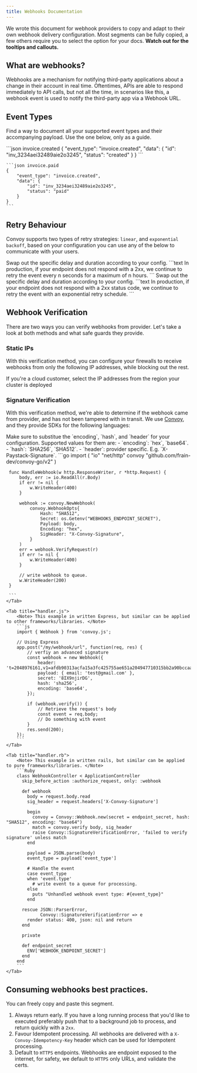 ```yaml
---
title: Webhooks Documentation
---
```



We wrote this document for webhook providers to copy and adapt to their own webhook 
delivery configuration. Most segments can be fully copied, a few others require you to
select the option for your docs. **Watch out for the tooltips and callouts.**


## What are webhooks?
Webhooks are a mechanism for notifying third-party applications about a change in their
account in real time. Oftentimes, APIs are able to respond immediately to API calls, but
not all the time, in scenarios like this, a webhook event is used to notify the third-party 
app via a Webhook URL. 


## Event Types
<Note> Find a way to document all your supported event types and their accompanying payload. 
Use the one below, only as a guide. </Note>

<CodeGroup>
    ```json invoice.created
    {
        "event_type": "invoice.created",
        "data": {
            "id": "inv_3234aei32489aie2o3245",
            "status": "created"
        }
    }
    ```

    ```json invoice.paid
    {
        "event_type": "invoice.created",
        "data": {
            "id": "inv_3234aei32489aie2o3245",
            "status": "paid"
        }
    }
    ```

</CodeGroup>

## Retry Behaviour
Convoy supports two types of retry strategies: `linear`, and `exponential backoff`, based on your configuration you 
can use any of the below to communicate with your users.

<Tabs>
  <Tab title="Linear Retry Strategy">
    <Note> Swap out the specific delay and duration according to your config. </Note>
    ```text
    In production, if your endpoint does not respond with a 2xx, 
    we continue to retry the event every n seconds for a 
    maximum of n hours.
    ```
  </Tab>
  <Tab title="Exponential Backoff Strategy">
    <Note> Swap out the specific delay and duration according to your config. </Note>
    ```text
    In production, if your endpoint does not respond with a 2xx 
    status code, we continue to retry the event with an exponential 
    retry schedule.
    ```
  </Tab>
</Tabs>


## Webhook Verification
There are two ways you can verify webhooks from <Tooltip tip="replace this with your company name.">provider</Tooltip>. Let's take a look at both methods 
and what safe guards they provide.


### Static IPs
With this verification method, you can configure your firewalls to receive webhooks 
from only the following IP addresses, while blocking out the rest.

<Note> If you're a cloud customer, select the IP addresses from the region your cluster is deployed</Note>

<StaticIPsComponent />

### Signature Verification
With this verification method, we're able to determine if the webhook came from
<Tooltip tip="replace this with your company name.">provider</Tooltip>, and has not been 
tampered with in transit. We use [Convoy](https://getconvoy.io), and they provide SDKs 
for the following languages:

<Note> 
Make sure to substitue the `encoding`, `hash`, and `header` for your configuration.
Supported values for them are:
- `encoding`: `hex`, `base64`.
- `hash`: `SHA256`, `SHA512`.
- `header`: provider specific. E.g. `X-Paystack-Signature`.

</Note>

<Tabs>
    <Tab title="handler.go">
     ```go
     import (
         "io"
         "net/http"
         convoy "github.com/frain-dev/convoy-go/v2"
     )

     func HandleWebhook(w http.ResponseWriter, r *http.Request) {
         body, err := io.ReadAll(r.Body)
         if err != nil {
             w.WriteHeader(400)
         }

         webhook := convoy.NewWebhook(
             convoy.WebhookOpts{
                 Hash: "SHA512",
                 Secret: os.Getenv("WEBHOOKS_ENDPOINT_SECRET"),
                 Payload: body,
                 Encoding: "hex",
                 SigHeader: "X-Convoy-Signature",
             }
         )
         err = webhook.VerifyRequest(r)
         if err != nil {
             w.WriteHeader(400)
         }

         // write webhook to queue.
         w.WriteHeader(200)
     }

     ```
    </Tab>

    <Tab title="handler.js">
        <Note> This example in written Express, but similar can be applied to other frameworks/libraries. </Note>
        ```js
        import { Webhook } from 'convoy.js';

        // Using Express
        app.post("/my/webhook/url", function(req, res) {
            // verfiy an advanced signature
            const webhook = new Webhook({
                header: 't=2048976161,v1=afdb90313acfa15a3fc425755ae651a204947710315bb2a90bccaa87fce88998,v1=fLBDCBUiX5iIs0L5zfNq45h23EkX1HAMpFF+2lHrnes=',
                payload: { email: 'test@gmail.com' },
                secret: '8IX9njirDG',
                hash: 'sha256',
                encoding: 'base64',
            });

            if (webhook.verify()) {
                // Retrieve the request's body
                const event = req.body;
                // Do something with event
            }
            res.send(200);
        });
        ```
    </Tab>

    <Tab title="handler.rb">
        <Note> This example in written rails, but similar can be applied to pure frameworks/libraries. </Note>
        ```Ruby
        class WebhookController < ApplicationController
          skip_before_action :authorize_request, only: :webhook

          def webhook
            body = request.body.read
            sig_header = request.headers['X-Convoy-Signature']

            begin
              convoy = Convoy::Webhook.new(secret = endpoint_secret, hash: "SHA512", encoding: "base64")
              match = convoy.verify body, sig_header
              raise Convoy::SignatureVerificationError, 'failed to verify signature' unless match
            end

            payload = JSON.parse(body)
            event_type = payload['event_type']

            # Handle the event
            case event_type
            when 'event.type'
              # write event to a queue for processing.
            else
              puts "Unhandled webhook event type: #{event_type}"
            end

          rescue JSON::ParserError,
                 Convoy::SignatureVerificationError => e
            render status: 400, json: nil and return
          end

          private 

          def endpoint_secret
            ENV['WEBHOOK_ENDPOINT_SECRET']
          end
        end
        ```
    </Tab>

</Tabs>

## Consuming webhooks best practices.

<Note> You can freely copy and paste this segment. </Note>

1. Always return early. If you have a long running process that you'd like to executed
preferably push that to a background job to process, and return quickly with a `2xx`. 
2. Favour Idempotent processing. All webhooks are delivered with a `X-Convoy-Idempotency-Key`
header which can be used for Idempotent processing.
3. Default to `HTTPS` endpoints. Webhooks are endpoint exposed to the internet, for safety, 
we default to `HTTPS` only URLs, and validate the certs.